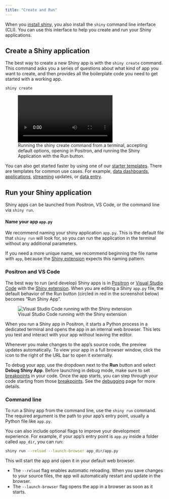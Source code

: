 ```yaml
---
title: "Create and Run"
---
```


When you [install shiny](install.qmd), you also install the `shiny` command line interface (CLI).
You can use this interface to help you create and run your Shiny applications.

## Create a Shiny application

The best way to create a new Shiny app is with the `shiny create` command.
This command asks you a series of questions about what kind of app you want to create,
and then provides all the boilerplate code you need to get started with a working app.

```bash
shiny create
```

![Running the shiny create command from a terminal, accepting default options, opening in Positron, and running the Shiny Application with the Run button.](assets/shiny-create-positron.mp4){class="img-shadow"}

You can also get started faster by using one of our [starter templates](/templates/).
There are templates for common use cases.
For example, [data dashboards](templates/dashboard/), [applications](/templates/database-explorer/), [streaming](/templates/monitor-database/) updates, or [data entry](/templates/survey/).


## Run your Shiny application

Shiny apps can be launched from Positron, VS Code, or the command line via `shiny run`.

::: {.callout-tip}
#### Name your app `app.py`

We recommend naming your shiny application `app.py`.
This is the default file that `shiny run` will look for, so you can run the application in the terminal without any additional parameters.

If you need a more unique name, we recommend beginning the file name with `app`, because the [Shiny extension](#positron-and-vs-code) expects this naming pattern.
:::

### Positron and VS Code

The best way to run (and develop) Shiny apps is in [Positron][positron] or [Visual Studio Code][vscode] with the [Shiny extension][vscode-shiny].
When you are editing a Shiny `app.py` file, the default behavior of the Run button (circled in red in the screenshot below) becomes "Run Shiny App".

![Visual Studio Code running with the Shiny extension](assets/positron-run.png)

When you run a Shiny app in Positron, it starts a Python process in a dedicated terminal and opens the app in an internal web browser.
This lets you test and interact with your app without leaving the editor.

Whenever you make changes to the app’s source code, the preview updates automatically.
To view your app in a full browser window, click the icon to the right of the URL bar to open it externally.

To debug your app, use the dropdown next to the **Run** button and select **Debug Shiny App**.
Before launching in debug mode, make sure to set [breakpoints](debug.qmd#breakpoints) in your code.
Once the app starts, you can step through your code starting from those [breakpoints](debug.qmd#breakpoints).
See the [debugging](debug.qmd) page for more details.

### Command line

To run a Shiny app from the command line, use the `shiny run` command.
The required argument is the path to your app’s entry point, usually a Python file like `app.py`.

You can also include optional flags to improve your development experience.
For example, if your app’s entry point is `app.py` inside a folder called `app_dir`, you can run:

```bash
shiny run --reload --launch-browser app_dir/app.py
```

This will start the app and open it in your default web browser.

- The `--reload` flag enables automatic reloading.
  When you save changes to your source files, the app will automatically restart and update in the browser.
- The `--launch-browser` flag opens the app in a browser as soon as it starts.

[positron]: https://positron.posit.co/
[vscode]: https://code.visualstudio.com/
[vscode-shiny]: https://marketplace.visualstudio.com/items?itemName=posit.shiny
[vscode-python]: https://marketplace.visualstudio.com/items?itemName=ms-python.python
